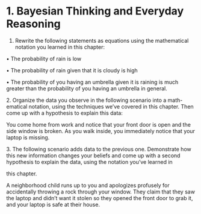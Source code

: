 # 1. Bayesian Thinking and Everyday Reasoning

1.  Rewrite the following statements as equations using the mathematical notation you learned in this chapter:

• The probability of rain is low

• The probability of rain given that it is cloudy is high

• The probability of you having an umbrella given it is raining is much greater than the probability of you having an umbrella in general.

2\. Organize the data you observe in the following scenario into a math- ematical notation, using the techniques we've covered in this chapter. Then come up with a hypothesis to explain this data:

You come home from work and notice that your front door is open and the side window is broken. As you walk inside, you immediately notice that your laptop is missing.

3\. The following scenario adds data to the previous one. Demonstrate how this new information changes your beliefs and come up with a second hypothesis to explain the data, using the notation you've learned in

this chapter.

A neighborhood child runs up to you and apologizes profusely for accidentally throwing a rock through your window. They claim that they saw the laptop and didn't want it stolen so they opened the front door to grab it, and your laptop is safe at their house.
